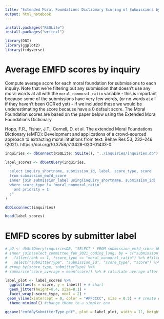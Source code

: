 ```yaml
---
title: "Extended Moral Foundations Dictionary Scoring of Submissions by Inquiry"
output: html_notebook
---
```


```r
install.packages("RSQLite")
install.packages("writexl")
```

```r
library(DBI)
library(ggplot2)
library(tidyverse)
```

# Average EMFD scores by inquiry

Compute average score for each moral foundation for submissions to each inquiry.
Note that we're filtering out any submission that doesn't use any moral words
at all with the `moral_nonmoral_ratio` variable - this is important because some
of the submissions have very few words, (or no words at all if they haven't been
OCR'ed yet) - if we included these we would be underestimating the score because
have a 0 default score. The Moral Foundation scores are based on the paper below
using the Extended Moral Foundations Dictionary.

Hopp, F.R., Fisher, J.T., Cornell, D. et al. The extended Moral Foundations
Dictionary (eMFD): Development and applications of a crowd-sourced approach
to extracting moral intuitions from text. Behav Res 53, 232–246
(2021). https://doi.org/10.3758/s13428-020-01433-0

```r
inquiries <- dbConnect(RSQLite::SQLite(), "../inquiries/inquiries.db")

label_scores <- dbGetQuery(inquiries, 
  "
  select inquiry_shortname, submission_id, label, score_type, score
  from submission_emfd_score
  inner join submission_label using(inquiry_shortname, submission_id)
  where score_type != 'moral_nonmoral_ratio'
    and priority = 1
  ;"                          
)

dbDisconnect(inquiries)

head(label_scores)
```

# EMFD scores by submitter label

```r
# p2 <- dbGetQuery(inquiriesDB, "SELECT * FROM submission_emfd_score WHERE inquiry_shortname = 'select_committee_fph_2021'") %>%
# inner_join(select_committee_fph_2021_coding_long, by = c("submission_id" = "id")) %>% #join DB to coded data
#   filter(rank == 1, !score_type == "moral_nonmoral_ratio") %>% #filter by first group coded (i.e. rank=1 and remove moral_nonoral_ratio
#   select("submitterType", "submission_id", "score_type", "score") %>% 
# group_by(score_type, submitterType) %>%
# summarise(score_average = mean(score)) %>% # calculate average after grouping

label_plot <- label_scores %>%
  ggplot(aes(x = score, y = label)) + # chart
  geom_jitter(height=0.4, size=0.1) +
  facet_wrap(~score_type, ncol = 2) +
 geom_vline(xintercept = 0, color = "#FFCCCC", size = 0.5) + # create easy to see zero line
  theme_minimal() #change theme to a simpler one

ggsave("emfdBySubmitterType.pdf", plot = label_plot, width = 11, height = 8.5)

```

```r

```

